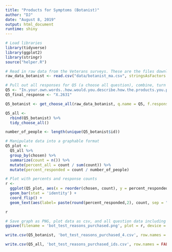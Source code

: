 ```yaml
---
title: "Products for Symptoms (Botanist)"
author: "DJ"
date: "August 8, 2019"
output: html_document
runtime: shiny
---
```


```r
# Load libraries
library(tidyverse)
library(ggplot2)
library(stringr)
source("helper.R")
```

```r
# Read in raw data from the Veterans surveys. These are the files downloaded from survey monkey saved as a .csv
raw_data_botanist <- read.csv("data/botanist_ma.csv", stringsAsFactors = FALSE)

```

```r
# Pull out all responses for Q5 (a choose all question), combine, turn into a tidy data format for further processing then determine 'question n'
Q5 <- "In.your.own.words..how.would.you.describe.how.the.products.you.purchased.make.you.feel."
Q5_final_response <- "X.2631"

Q5_botanist <- get_choose_all(raw_data_botanist, q.name = Q5, f.response = Q5_final_response)

Q5_all <- 
  rbind(Q5_botanist) %>%
  tidy_choose_all()

number_of_people <- length(unique(Q5_botanist$id))
```

```r
# Manipulate data into a graphable format
Q5_plot <-
  Q5_all %>%
  group_by(chosen) %>%
  summarize(count = n()) %>%
  mutate(percent_all = count / sum(count)) %>%
  mutate(percent_responded = count / number_of_people)
```

```r
# Plot with percents and response counts
r <- 
  ggplot(Q5_plot, aes(x = reorder(chosen, count), y = percent_responded)) +
  geom_bar(stat = 'identity') +
  coord_flip() +
  geom_text(aes(label= paste(round(percent_responded,2), count, sep = "***")))

r
```

```r
# Save graph as PNG, plot data as csv, and all question data including response IDs as csv (save question n and N at end of plot file as "_x.x")
ggsave(filename = 'bot_test_reasons_purchased.png', plot = r, device = 'png')

write.csv(Q5_botanist, 'bot_test_reasons_purchased_4.csv', row.names = FALSE)

write.csv(Q5_all, 'bot_test_reasons_purchased_ids.csv', row.names = FALSE)
```
